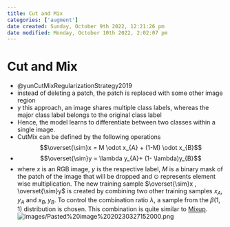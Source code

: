 ```yaml
---
title: Cut and Mix
categories: ['augment']
date created: Sunday, October 9th 2022, 12:21:26 pm
date modified: Monday, October 10th 2022, 2:02:07 pm
---
```


# Cut and Mix
- @yunCutMixRegularizationStrategy2019
- instead of deleting a patch, the patch is replaced with some other image region
- y this approach, an image shares multiple class labels, whereas the major class label belongs to the original class label
- Hence, the model learns to differentiate between two classes within a single image.
- CutMix can be defined by the following operations $$\overset{\sim}x = M \odot x_{A} + (1-M) \odot x_{B}$$
- $$\overset{\sim}y = \lambda y_{A}+ (1- \lambda)y_{B}$$
- where $x$ is an RGB image, $y$ is the respective label, $M$ is a binary mask of the patch of the image that will be dropped and $\odot$ represents element wise multiplication. The new training sample $\overset{\sim}x , \overset{\sim}y$ is created by combining two other training samples $x_{A}, y_{A}$ and $x_{B} , y_{B}$. To control the combination ratio $\lambda$, a sample from the $\beta(1,1)$ distribution is chosen. This combination is quite similar to [Mixup](Mixup.qmd).
![images/Pasted%20image%2020230327152000.png](images/Pasted%20image%2020230327152000.png)



